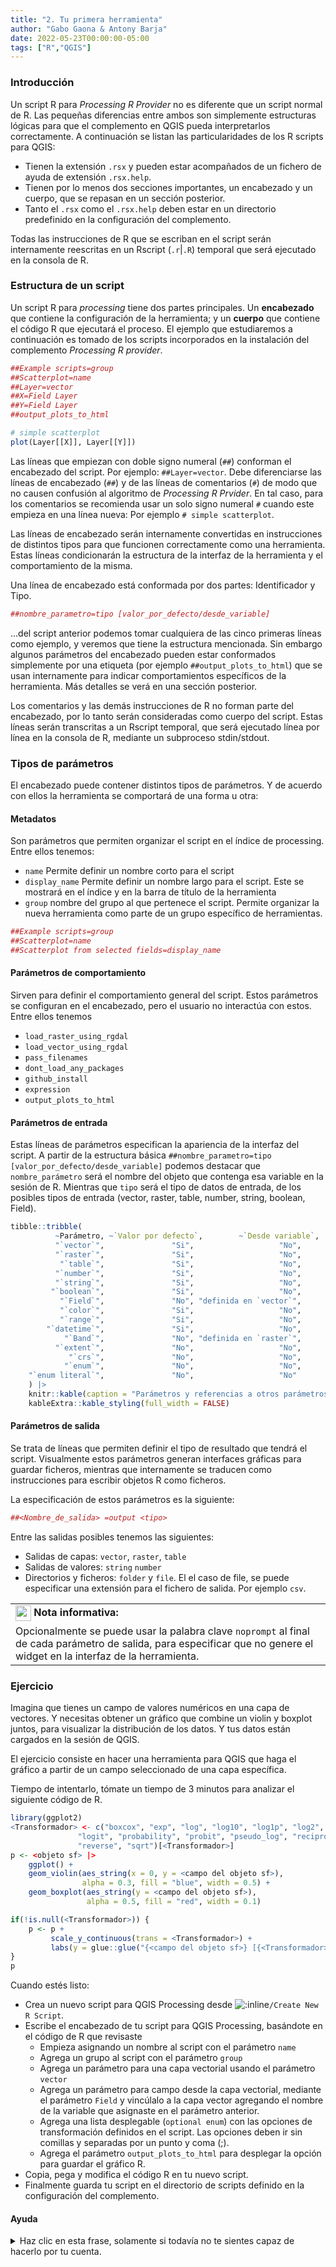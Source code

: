 ```yaml
---
title: "2. Tu primera herramienta"
author: "Gabo Gaona & Antony Barja"
date: 2022-05-23T00:00:00-05:00
tags: ["R","QGIS"]
---
```


### Introducción

Un script R para _Processing R Provider_ no es diferente que un script normal de R. Las pequeñas diferencias entre ambos son simplemente estructuras lógicas para que el complemento en QGIS pueda interpretarlos correctamente. A continuación se listan las particularidades de los R scripts para QGIS:

- Tienen la extensión `.rsx` y pueden estar acompañados de un fichero de ayuda de extensión `.rsx.help`.
- Tienen por lo menos dos secciones importantes, un encabezado y un cuerpo, que se repasan en un sección posterior.
- Tanto el `.rsx` como el `.rsx.help` deben estar en un directorio predefinido en la configuración del complemento.

Todas las instrucciones de R que se escriban en el script serán internamente reescritas en un Rscript (`.r`|`.R`) temporal que será ejecutado en la consola de R.

### Estructura de un script

Un script R para _processing_ tiene dos partes principales. Un **encabezado** que contiene la configuración de la herramienta; y un **cuerpo** que contiene el código R que ejecutará el proceso. El ejemplo que estudiaremos a continuación es tomado de los scripts incorporados en la instalación del complemento _Processing R provider_.

```r
##Example scripts=group
##Scatterplot=name
##Layer=vector
##X=Field Layer
##Y=Field Layer
##output_plots_to_html

# simple scatterplot
plot(Layer[[X]], Layer[[Y]])
```

Las líneas que empiezan con doble signo numeral (`##`) conforman el encabezado del script. Por ejemplo:  `##Layer=vector`. Debe diferenciarse las líneas de encabezado (`##`) y de las líneas de comentarios (`#`) de modo que no causen confusión al algoritmo de _Processing R  Prvider_. En tal caso, para los comentarios se recomienda usar un solo signo numeral `#` cuando este empieza en una línea nueva: Por ejemplo `# simple scatterplot`.

Las líneas de encabezado serán internamente convertidas en instrucciones de distintos tipos para que funcionen correctamente como una herramienta. Estas líneas condicionarán la estructura de la interfaz de la herramienta y el comportamiento de la misma. 

Una línea de encabezado está conformada por dos partes: Identificador y Tipo.

```r
##nombre_parametro=tipo [valor_por_defecto/desde_variable]
```

...del script anterior podemos tomar cualquiera de las cinco primeras líneas como ejemplo, y veremos que tiene la estructura mencionada. Sin embargo algunos parámetros del encabezado pueden estar conformados simplemente por una etiqueta (por ejemplo `##output_plots_to_html`) que se usan internamente para indicar comportamientos específicos de la herramienta. Más detalles se verá en una sección posterior.

Los comentarios y las demás instrucciones de R no forman parte del encabezado, por lo tanto serán consideradas como cuerpo del script. Estas líneas serán transcritas a un Rscript temporal, que será ejecutado línea por línea en la consola de R, mediante un subproceso stdin/stdout. 


### Tipos de parámetros

El encabezado puede contener distintos tipos de parámetros. Y de acuerdo con ellos la herramienta se comportará de una forma u otra:

#### Metadatos

Son parámetros que permiten organizar el script en el índice de processing. Entre ellos tenemos:

- `name` Permite definir un nombre corto para el script
- `display_name` Permite definir un nombre largo para el script. Este se mostrará en el índice y en la barra de título de la herramienta
- `group` nombre del grupo al que pertenece el script. Permite organizar la nueva herramienta como parte de un grupo específico de herramientas.

```r
##Example scripts=group
##Scatterplot=name
##Scatterplot from selected fields=display_name
```

#### Parámetros de comportamiento

Sirven para definir el comportamiento general del script. Estos parámetros se configuran en el encabezado, pero el usuario no interactúa con estos. Entre ellos tenemos

- `load_raster_using_rgdal`
- `load_vector_using_rgdal`
- `pass_filenames`
- `dont_load_any_packages`
- `github_install`
- `expression`
- `output_plots_to_html`

#### Parámetros de entrada

Estas líneas de parámetros especifican la apariencia de la interfaz del script. A partir de la estructura básica `##nombre_parametro=tipo [valor_por_defecto/desde_variable]` podemos destacar que `nombre_parámetro` será el nombre del objeto que contenga esa variable en la sesión de R. Mientras que `tipo` será el tipo de datos de entrada, de los posibles tipos de entrada (vector, raster, table, number, string, boolean, Field).

```r
tibble::tribble(
          ~Parámetro, ~`Valor por defecto`,        ~`Desde variable`,
          "`vector`",               "Si",                   "No",
          "`raster`",               "Si",                   "No",
           "`table`",               "Si",                   "No",
          "`number`",               "Si",                   "No",
          "`string`",               "Si",                   "No",
         "`boolean`",               "Si",                   "No",
           "`Field`",               "No", "definida en `vector`",
           "`color`",               "Si",                   "No",
           "`range`",               "Si",                   "No",
        "`datetime`",               "Si",                   "No",
            "`Band`",               "No", "definida en `raster`",
          "`extent`",               "No",                   "No",
             "`crs`",               "No",                   "No",
            "`enum`",               "No",                   "No",
    "`enum literal`",               "No",                   "No"
    ) |> 
    knitr::kable(caption = "Parámetros y referencias a otros parámetros") |> 
    kableExtra::kable_styling(full_width = FALSE)
```

#### Parámetros de salida

Se trata de líneas que permiten definir el tipo de resultado que tendrá el script. Visualmente estos parámetros generan interfaces gráficas para guardar ficheros, mientras que internamente se traducen como instrucciones para escribir objetos R como ficheros. 

La especificación de estos parámetros es la siguiente:

```r 
##<Nombre_de_salida> =output <tipo>
```

Entre las salidas posibles tenemos las siguientes:

- Salidas de capas: `vector`, `raster`, `table`
- Salidas de valores: `string` `number`
- Directorios y ficheros: `folder` y `file`. El el caso de file, se puede especificar una extensión para el fichero de salida. Por ejemplo `csv`.

---
<img src="https://user-images.githubusercontent.com/23284899/151858857-e98d6216-73be-4ffd-a95e-0b93fedbc0df.png" width="25px" align="center"><b> Nota informativa:</b>
Opcionalmente se puede usar la palabra clave `noprompt` al final de cada parámetro de salida, para especificar que no genere el widget en la interfaz de la herramienta.
---

### Ejercicio

Imagina que tienes un campo de valores numéricos en una capa de vectores. Y necesitas obtener un gráfico que combine un violin y boxplot juntos, para visualizar la distribución de los datos. Y tus datos están cargados en la sesión de QGIS.

El ejercicio consiste en hacer una herramienta para QGIS que haga el gráfico a partir de un campo seleccionado de una capa específica. 

Tiempo de intentarlo, tómate un tiempo de 3 minutos para analizar el siguiente código de R. 

```r
library(ggplot2)
<Transformador> <- c("boxcox", "exp", "log", "log10", "log1p", "log2", 
               "logit", "probability", "probit", "pseudo_log", "reciprocal", 
               "reverse", "sqrt")[<Transformador>]
p <- <objeto sf> |> 
    ggplot() +
    geom_violin(aes_string(x = 0, y = <campo del objeto sf>), 
                alpha = 0.3, fill = "blue", width = 0.5) +
    geom_boxplot(aes_string(y = <campo del objeto sf>), 
                 alpha = 0.5, fill = "red", width = 0.1)

if(!is.null(<Transformador>)) {
    p <- p + 
         scale_y_continuous(trans = <Transformador>) +
         labs(y = glue::glue("{<campo del objeto sf>} [{<Transformador>}]")) 
}
p

```

Cuando estés listo: 

- Crea un nuevo script para QGIS Processing desde ![:inline](processing-r-icon.png)`/Create New R Script`.
- Escribe el encabezado de tu script para QGIS Processing, basándote en el código de R que revisaste
   - Empieza asignando un nombre al script con el parámetro `name`
   - Agrega un grupo al script con el parámetro `group`
   - Agrega un parámetro para una capa vectorial usando el parámetro `vector`
   - Agrega un parámetro para campo desde la capa vectorial, mediante el parámetro `Field` y vincúlalo a la capa vector agregando el nombre de la variable que asignaste en el parámetro anterior.
   - Agrega una lista desplegable (`optional enum`) con las opciones de transformación definidos en el script. Las opciones deben ir sin comillas y separadas por un punto y coma (;).
  - Agrega el parámetro `output_plots_to_html` para desplegar la opción para guardar el gráfico R.
- Copia, pega y modifica el código R en tu nuevo script. 
- Finalmente guarda tu script en el directorio de scripts definido en la configuración del complemento.

#### Ayuda
<details style="margin-bottom:10px;">
<summary>
Haz clic en esta frase, solamente si todavía no te sientes capaz de hacerlo por tu cuenta.
</summary>

``` r
##Taller UseR!2022=group
##violinandboxplot=name
##Gráfico de violin y boxplot=display_name
##Capa=vector
##Campo=Field Capa
##Transform=optional enum boxcox;exp;log;log10;log1p;log2;logit;probability;probit;pseudo_log;reciprocal;reverse;sqrt
##output_plots_to_html

library(ggplot2)
if(!is.null(Transform)){
    Transform <- c("boxcox", "exp", "log", "log10", "log1p", "log2", 
               "logit", "probability", "probit", "pseudo_log", "reciprocal", 
               "reverse", "sqrt")[Transform]
}
p <- Capa |> 
    ggplot() +
    geom_violin(aes_string(x = 0, y = Campo), 
                alpha = 0.3, fill = "blue", width = 0.5) +
    geom_boxplot(aes_string(y = Campo), 
                 alpha = 0.5, fill = "red", width = 0.1)

if(!is.null(Transform)) {
    p <- p + 
        scale_y_continuous(trans = Transform) +
        labs(y = glue::glue("{Campo} [{Transform}]")) 
}
p
```

</details>
